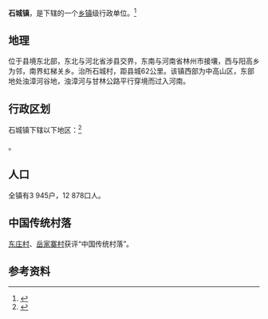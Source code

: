 {{中国乡级行政区|14/04/25/102/000
| 总面积 = 154平方公里
}}

'''石城镇'''，是{{PRC admin/fullname|14/04/25/102/000|3}}下辖的一个[[乡镇|乡镇]]级行政单位。<ref>{{PRC admin/ref sgc|{{PRC admin/parent|14/04/25/102/000}}}}</ref>

== 地理 ==
位于县境东北部，东北与河北省涉县交界，东南与河南省林州市接壤，西与阳高乡为邻，南界虹梯关乡。治所石城村，距县城62公里。该镇西部为中高山区，东部地处浊漳河谷地，浊漳河与甘林公路平行穿境而过入河南。

== 行政区划 ==

石城镇下辖以下地区：<ref>{{PRC admin/ref sgc|14/04/25/102/000}}</ref>

{{PRC admin/children|14/04/25/102/000}}。

== 人口 ==
全镇有3 945户，12 878口人。

==中国传统村落==
[[东庄村|东庄村]]、[[岳家寨村|岳家寨村]]获评“中国传统村落”。

== 参考资料 ==
{{reflist}}

{{PRC admin/navcat|14/04/25/102/000}}